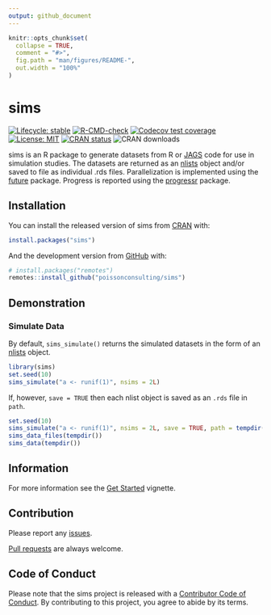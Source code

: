 ```yaml
---
output: github_document
---
```


<!-- README.md is generated from README.Rmd. Please edit that file -->

```r
knitr::opts_chunk$set(
  collapse = TRUE,
  comment = "#>",
  fig.path = "man/figures/README-",
  out.width = "100%"
)
```
# sims

<!-- badges: start -->
[![Lifecycle: stable](https://img.shields.io/badge/lifecycle-stable-brightgreen.svg)](https://lifecycle.r-lib.org/articles/stages.html#stable)
[![R-CMD-check](https://github.com/poissonconsulting/sims/workflows/R-CMD-check/badge.svg)](https://github.com/poissonconsulting/sims/actions)
[![Codecov test coverage](https://codecov.io/gh/poissonconsulting/sims/branch/master/graph/badge.svg)](https://codecov.io/gh/poissonconsulting/sims?branch=master)
[![License: MIT](https://img.shields.io/badge/License-MIT-green.svg)](https://opensource.org/licenses/MIT)
[![CRAN status](https://www.r-pkg.org/badges/version/sims)](https://cran.r-project.org/package=sims)
![CRAN downloads](http://cranlogs.r-pkg.org/badges/sims)
<!-- badges: end -->

sims is an R package to generate datasets from R or [JAGS](https://mcmc-jags.sourceforge.io/) code for use in simulation studies.
The datasets are returned as an [nlists](https://github.com/poissonconsulting/nlist) object and/or saved to file as individual .rds files.
Parallelization is implemented using the  [future](https://github.com/HenrikBengtsson/future) package.
Progress is reported using the [progressr](https://github.com/HenrikBengtsson/progressr) package.

## Installation

You can install the released version of sims from [CRAN](https://CRAN.R-project.org) with:

``` r
install.packages("sims")
```

And the development version from [GitHub](https://github.com/poissonconsulting/sims) with:

``` r
# install.packages("remotes")
remotes::install_github("poissonconsulting/sims")
```

## Demonstration

### Simulate Data

By default, `sims_simulate()` returns the simulated datasets in the form of an [nlists](https://github.com/poissonconsulting/nlist) object.

```r
library(sims)
set.seed(10)
sims_simulate("a <- runif(1)", nsims = 2L)
```

If, however, `save = TRUE` then each nlist object is saved as an `.rds` file in `path`.
```r
set.seed(10)
sims_simulate("a <- runif(1)", nsims = 2L, save = TRUE, path = tempdir(), exists = NA)
sims_data_files(tempdir())
sims_data(tempdir())
```

## Information

For more information see the [Get Started](https://poissonconsulting.github.io/sims/articles/sims.html) vignette.

## Contribution

Please report any [issues](https://github.com/poissonconsulting/sims/issues).

[Pull requests](https://github.com/poissonconsulting/sims/pulls) are always welcome.

## Code of Conduct

Please note that the sims project is released with a [Contributor Code of Conduct](https://contributor-covenant.org/version/2/0/CODE_OF_CONDUCT.html). By contributing to this project, you agree to abide by its terms.

